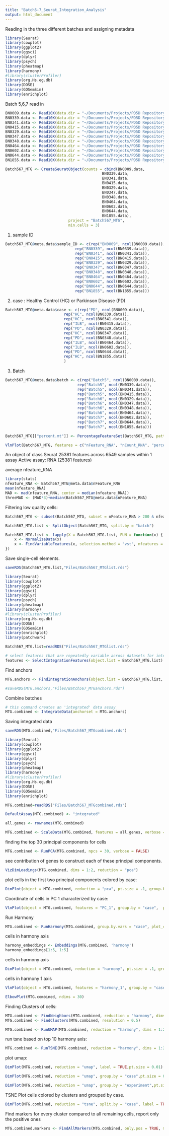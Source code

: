 ```yaml
---
title: "Batch5-7_Seurat_Integration_Analysis"
output: html_document
---
```



Reading in the three different batches and assigning metadata

```R
library(Seurat)
library(cowplot)
library(ggplot2)
library(ggsci)
library(dplyr)
library(psych)
library(pheatmap)
library(harmony)
#library(clusterProfiler)
library(org.Hs.eg.db)
library(DOSE)
library(GOSemSim)
library(enrichplot)
```



Batch 5,6,7 read in

```r
BN0009.data <- Read10X(data.dir = "~/Documents/Projects/PD5D Repository/scRNA_and_scATAC-seq_Markdowns/batch5_ASAP_snRNA-Seq_021721/scRNA-seq/Files/cellranger_matrices/BN0009")
BN0339.data <- Read10X(data.dir = "~/Documents/Projects/PD5D Repository/scRNA_and_scATAC-seq_Markdowns/batch5_ASAP_snRNA-Seq_021721/scRNA-seq/Files/cellranger_matrices/BN0339")
BN0341.data <- Read10X(data.dir = "~/Documents/Projects/PD5D Repository/scRNA_and_scATAC-seq_Markdowns/batch5_ASAP_snRNA-Seq_021721/scRNA-seq/Files/cellranger_matrices/BN0341")
BN0415.data <- Read10X(data.dir = "~/Documents/Projects/PD5D Repository/scRNA_and_scATAC-seq_Markdowns/batch5_ASAP_snRNA-Seq_021721/scRNA-seq/Files/cellranger_matrices/BN0415")
BN0329.data <- Read10X(data.dir = "~/Documents/Projects/PD5D Repository/scRNA_and_scATAC-seq_Markdowns/batch6_ASAP_snRNA-seq_031621/scRNA-seq/Files/cellranger_matrices/BN0329")
BN0347.data <- Read10X(data.dir = "~/Documents/Projects/PD5D Repository/scRNA_and_scATAC-seq_Markdowns/batch6_ASAP_snRNA-seq_031621/scRNA-seq/Files/cellranger_matrices/BN0347")
BN0348.data <- Read10X(data.dir = "~/Documents/Projects/PD5D Repository/scRNA_and_scATAC-seq_Markdowns/batch6_ASAP_snRNA-seq_031621/scRNA-seq/Files/cellranger_matrices/BN0348")
BN0464.data <- Read10X(data.dir = "~/Documents/Projects/PD5D Repository/scRNA_and_scATAC-seq_Markdowns/batch6_ASAP_snRNA-seq_031621/scRNA-seq/Files/cellranger_matrices/BN0464")
BN0602.data <- Read10X(data.dir = "~/Documents/Projects/PD5D Repository/scRNA_and_scATAC-seq_Markdowns/batch7_ASAP_snRNA-seq_031821/scRNA-seq/Files/cellranger_matrices/BN0602")
BN0644.data <- Read10X(data.dir = "~/Documents/Projects/PD5D Repository/scRNA_and_scATAC-seq_Markdowns/batch7_ASAP_snRNA-seq_031821/scRNA-seq/Files/cellranger_matrices/BN0644")
BN1855.data <- Read10X(data.dir = "~/Documents/Projects/PD5D Repository/scRNA_and_scATAC-seq_Markdowns/batch7_ASAP_snRNA-seq_031821/scRNA-seq/Files/cellranger_matrices/BN1855")
```



```r
Batch567_MTG <- CreateSeuratObject(counts = cbind(BN0009.data,
                                           BN0339.data,
                                           BN0341.data,
                                           BN0415.data,
                                           BN0329.data,
                                           BN0347.data,
                                           BN0348.data,
                                           BN0464.data,
                                           BN0602.data,
                                           BN0644.data,
                                           BN1855.data),
                            project = "Batch567_MTG",
                            min.cells = 3)
```


1) sample ID
```r
Batch567_MTG@meta.data$sample_ID <- c(rep("BN0009", ncol(BN0009.data)),
                               rep("BN0339", ncol(BN0339.data)),
                               rep("BN0341", ncol(BN0341.data)),
                               rep("BN0415", ncol(BN0415.data)),
                               rep("BN0329", ncol(BN0329.data)),
                               rep("BN0347", ncol(BN0347.data)),
                               rep("BN0348", ncol(BN0348.data)),
                               rep("BN0464", ncol(BN0464.data)),
                               rep("BN0602", ncol(BN0602.data)),
                               rep("BN0644", ncol(BN0644.data)),
                               rep("BN1855", ncol(BN1855.data)))
```

2) case : Healthy Control (HC) or Parkinson Disease (PD)
```r
Batch567_MTG@meta.data$case <- c(rep("PD", ncol(BN0009.data)),
                          rep("HC", ncol(BN0339.data)),
                          rep("HC", ncol(BN0341.data)),
                          rep("ILB", ncol(BN0415.data)),
                          rep("PD", ncol(BN0329.data)),
                          rep("HC", ncol(BN0347.data)),
                          rep("PD", ncol(BN0348.data)),
                          rep("ILB", ncol(BN0464.data)),
                          rep("ILB", ncol(BN0602.data)),
                          rep("PD", ncol(BN0644.data)),
                          rep("HC", ncol(BN1855.data))
                          )
```

3) Batch 
```r
Batch567_MTG@meta.data$batch <- c(rep("Batch5", ncol(BN0009.data)),
                                rep("Batch5", ncol(BN0339.data)),
                                rep("Batch5", ncol(BN0341.data)),
                                rep("Batch5", ncol(BN0415.data)),
                                rep("Batch6", ncol(BN0329.data)),
                                rep("Batch6", ncol(BN0347.data)),
                                rep("Batch6", ncol(BN0348.data)),
                                rep("Batch6", ncol(BN0464.data)),
                                rep("Batch7", ncol(BN0602.data)),
                                rep("Batch7", ncol(BN0644.data)),
                                rep("Batch7", ncol(BN1855.data)))
```

```r
Batch567_MTG[["percent.mt"]] <- PercentageFeatureSet(Batch567_MTG, pattern = "^MT-")

VlnPlot(Batch567_MTG, features = c("nFeature_RNA", "nCount_RNA", "percent.mt"), ncol = 3, pt.size=0)
```

 An object of class Seurat 
 25381 features across 6549 samples within 1 assay 
 Active assay: RNA (25381 features)


average nfeature_RNA

```R
library(stats)
nfeature_RNA <- Batch567_MTG@meta.data$nFeature_RNA
mean(nfeature_RNA)
MAD <- mad(nfeature_RNA, center = median(nfeature_RNA))
threeMAD <- (MAD*3)+median(Batch567_MTG@meta.data$nFeature_RNA)

```



Filtering low quality cells:
```r
Batch567_MTG <- subset(Batch567_MTG, subset = nFeature_RNA > 200 & nfeature_RNA < threeMAD & percent.mt < 5)
```


```R
Batch567_MTG.list <- SplitObject(Batch567_MTG, split.by = "batch")

Batch567_MTG.list <- lapply(X = Batch567_MTG.list, FUN = function(x) {
    x <- NormalizeData(x)
    x <- FindVariableFeatures(x, selection.method = "vst", nfeatures = 2000)
})
```

Save single-cell elements. 
```r
saveRDS(Batch567_MTG.list,"Files/Batch567_MTGlist.rds")
```


########################################################################################

```R

library(Seurat)
library(cowplot)
library(ggplot2)
library(ggsci)
library(dplyr)
library(psych)
library(pheatmap)
library(harmony)
#library(clusterProfiler)
library(org.Hs.eg.db)
library(DOSE)
library(GOSemSim)
library(enrichplot)
library(patchwork)

Batch567_MTG.list=readRDS("Files/Batch567_MTGlist.rds")

```

```R

# select features that are repeatedly variable across datasets for integration
features <- SelectIntegrationFeatures(object.list = Batch567_MTG.list)

```


Find anchors


```R
MTG.anchors <- FindIntegrationAnchors(object.list = Batch567_MTG.list, anchor.features = features)
```


```r
#saveRDS(MTG.anchors,"Files/Batch567_MTGanchors.rds")
```




Combine batches


```R

# this command creates an 'integrated' data assay
MTG.combined <- IntegrateData(anchorset = MTG.anchors)

```

Saving integrated data

```R
saveRDS(MTG.combined,"Files/Batch567_MTGcombined.rds")
```

#######################################################################################


```R
library(Seurat)
library(cowplot)
library(ggplot2)
library(ggsci)
library(dplyr)
library(psych)
library(pheatmap)
library(harmony)
#library(clusterProfiler)
library(org.Hs.eg.db)
library(DOSE)
library(GOSemSim)
library(enrichplot)
```

```R
MTG.combined=readRDS("Files/Batch567_MTGcombined.rds")

```


```R
DefaultAssay(MTG.combined) <- "integrated"
```





```r
all.genes <- rownames(MTG.combined)

MTG.combined <- ScaleData(MTG.combined, features = all.genes, verbose = FALSE)

```


finding the top 30 principal components for cells
```r
MTG.combined <- RunPCA(MTG.combined, npcs = 30, verbose = FALSE)
```

see contribution of genes to construct each of these principal components.
```r
VizDimLoadings(MTG.combined, dims = 1:2, reduction = "pca")
```


plot cells in the first two principal components colored by case: 
```r
DimPlot(object = MTG.combined, reduction = "pca", pt.size = .1, group.by = "case")
```

Coordinate of cells in PC 1 characterized by case: 
```r
VlnPlot(object = MTG.combined, features = "PC_1", group.by = "case",  pt.size = .1)
```

Run Harmony
```r
MTG.combined <- RunHarmony(MTG.combined, group.by.vars = "case", plot_convergence = TRUE, assay.use = "integrated")
```


cells in harmony axis
```r
harmony_embeddings <- Embeddings(MTG.combined, 'harmony')
harmony_embeddings[1:5, 1:5]
```

cells in harmony axis
```r
DimPlot(object = MTG.combined, reduction = "harmony", pt.size = .1, group.by = "case")
```


cells in harmony 1 axis
```r
VlnPlot(object = MTG.combined, features = "harmony_1", group.by = "case",  pt.size = .1)
```


```R

ElbowPlot(MTG.combined, ndims = 30)

```


Finding Clusters of cells:
```r
MTG.combined <- FindNeighbors(MTG.combined, reduction = "harmony", dims = 1:21)
MTG.combined <- FindClusters(MTG.combined, resolution = 0.5)
```

```r
MTG.combined <- RunUMAP(MTG.combined, reduction = "harmony", dims = 1:21)
```

run tsne based on top 10 harmony axis: 

```r
MTG.combined <- RunTSNE(MTG.combined, reduction = "harmony", dims = 1:21)
```

plot umap: 
```r
DimPlot(MTG.combined, reduction = "umap", label = TRUE,pt.size = 0.01)
```

```r
DimPlot(MTG.combined, reduction = "umap", group.by = "case",pt.size = 0.1)
```

```r
DimPlot(MTG.combined, reduction = "umap", group.by = "experiment",pt.size = 0.1)
```

TSNE Plot cells colored by clusters and grouped by case. 
```r
DimPlot(MTG.combined, reduction = "tsne", split.by = "case", label = TRUE, ncol = 1)
```


Find markers for every cluster compared to all remaining cells, report only the positive ones
```r
MTG.combined.markers <- FindAllMarkers(MTG.combined, only.pos = TRUE, min.pct = 0.25, logfc.threshold = 0.25)
```


















